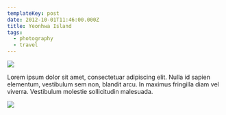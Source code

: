 ```yaml
---
templateKey: post
date: 2012-10-01T11:46:00.000Z
title: Yeonhwa Island
tags:
  - photography
  - travel
---
```

![](../../static/assets/20121001-IMG_2789.jpg)

Lorem ipsum dolor sit amet, consectetuar adipiscing elit. Nulla id sapien elementum, vestibulum sem non, blandit arcu. In maximus fringilla diam vel viverra. Vestibulum molestie sollicitudin malesuada.

![](../../static/assets/20121001-IMG_2955.jpg)